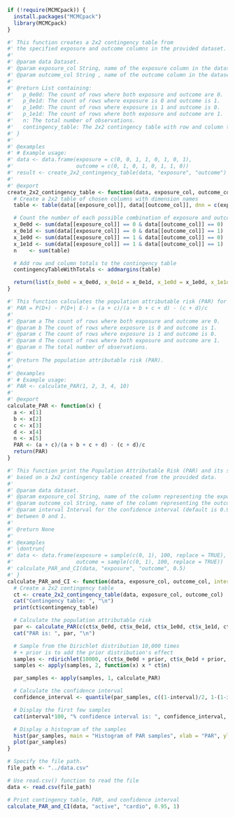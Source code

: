 ```r
if (!require(MCMCpack)) {
  install.packages("MCMCpack")
  library(MCMCpack)
}
```

```r
#' This function creates a 2x2 contingency table from 
#' the specified exposure and outcome columns in the provided dataset.
#'
#' @param data Dataset.
#' @param exposure_col String, name of the exposure column in the dataset.
#' @param outcome_col String , name of the outcome column in the dataset.
#'
#' @return List containing:
#'   p_0e0d: The count of rows where both exposure and outcome are 0.
#'   p_0e1d: The count of rows where exposure is 0 and outcome is 1.
#'   p_1e0d: The count of rows where exposure is 1 and outcome is 0.
#'   p_1e1d: The count of rows where both exposure and outcome are 1.
#'   n: The total number of observations.
#'   contingency_table: The 2x2 contingency table with row and column totals.
#' }
#'
#' @examples
#' # Example usage:
#' data <- data.frame(exposure = c(0, 0, 1, 1, 0, 1, 0, 1),
#'                    outcome = c(0, 1, 0, 1, 0, 1, 1, 0))
#' result <- create_2x2_contingency_table(data, "exposure", "outcome")
#'
#' @export
create_2x2_contingency_table <- function(data, exposure_col, outcome_col) {
  # Create a 2x2 table of chosen columns with dimension names
  table <- table(data[[exposure_col]], data[[outcome_col]], dnn = c(exposure_col, outcome_col))

  # Count the number of each possible combination of exposure and outcome
  x_0e0d <- sum(data[[exposure_col]] == 0 & data[[outcome_col]] == 0)
  x_0e1d <- sum(data[[exposure_col]] == 0 & data[[outcome_col]] == 1)
  x_1e0d <- sum(data[[exposure_col]] == 1 & data[[outcome_col]] == 0)
  x_1e1d <- sum(data[[exposure_col]] == 1 & data[[outcome_col]] == 1)
  n    <- sum(table)

  # Add row and column totals to the contingency table
  contingencyTableWithTotals <- addmargins(table)

  return(list(x_0e0d = x_0e0d, x_0e1d = x_0e1d, x_1e0d = x_1e0d, x_1e1d = x_1e1d, n = n, contingency_table = contingencyTableWithTotals))
}
```

```r
#' This function calculates the population attributable risk (PAR) for a binary exposure and outcome.
#' PAR = P(D+) - P(D+| E-) = (a + c)/(a + b + c + d) - (c + d)/c
#'
#' @param a The count of rows where both exposure and outcome are 0.
#' @param b The count of rows where exposure is 0 and outcome is 1.
#' @param c The count of rows where exposure is 1 and outcome is 0.
#' @param d The count of rows where both exposure and outcome are 1.
#' @param n The total number of observations.
#' 
#' @return The population attributable risk (PAR).
#' 
#' @examples
#' # Example usage:
#' PAR <- calculate_PAR(1, 2, 3, 4, 10)
#' 
#' @export
calculate_PAR <- function(x) {
  a <- x[1]
  b <- x[2]
  c <- x[3]
  d <- x[4]
  n <- x[5]
  PAR <- (a + c)/(a + b + c + d) - (c + d)/c
  return(PAR)
}
```

```r
#' This function print the Population Attributable Risk (PAR) and its specified confidence interval
#' based on a 2x2 contingency table created from the provided data.
#'
#' @param data dataset.
#' @param exposure_col String, name of the column representing the exposure variable.
#' @param outcome_col String, name of the column representing the outcome variable.
#' @param interval Interval for the confidence interval (default is 0.95). Possible values are
#' between 0 and 1.
#'
#' @return None
#'
#' @examples
#' \dontrun{
#' data <- data.frame(exposure = sample(c(0, 1), 100, replace = TRUE),
#'                    outcome = sample(c(0, 1), 100, replace = TRUE))
#' calculate_PAR_and_CI(data, "exposure", "outcome", 0.5)
#' }
calculate_PAR_and_CI <- function(data, exposure_col, outcome_col, interval = 0.95, prior = 1) {
  # Create a 2x2 contingency table
  ct <- create_2x2_contingency_table(data, exposure_col, outcome_col)
  cat("Contingency table: ", "\n")
  print(ct$contingency_table)

  # Calculate the population attributable risk
  par <- calculate_PAR(c(ct$x_0e0d, ct$x_0e1d, ct$x_1e0d, ct$x_1e1d, ct$n))
  cat("PAR is: ", par, "\n")

  # Sample from the Dirichlet distribution 10,000 times
  # + prior is to add the prior distribution's effect
  samples <- rdirichlet(10000, c(ct$x_0e0d + prior, ct$x_0e1d + prior, ct$x_1e0d + prior, ct$x_1e1d + prior, ct$n))
  samples <- apply(samples, 2, function(x) x * ct$n)

  par_samples <- apply(samples, 1, calculate_PAR)

  # Calculate the confidence interval
  confidence_interval <- quantile(par_samples, c((1-interval)/2, 1-(1-interval)/2))

  # Display the first few samples
  cat(interval*100, "% confidence interval is: ", confidence_interval, "\n")

  # Display a histogram of the samples
  hist(par_samples, main = "Histogram of PAR samples", xlab = "PAR", ylab = "Frequency")
  plot(par_samples)
}
```

```r
# Specify the file path.
file_path <- "../data.csv"

# Use read.csv() function to read the file
data <- read.csv(file_path)

# Print contingency table, PAR, and confidence interval
calculate_PAR_and_CI(data, "active", "cardio", 0.95, 1)
```
